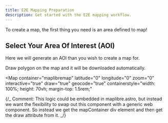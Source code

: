 ```yaml
---
title: E2E Mapping Preparation
description: Get started with the E2E mapping workflow.
---
```



To create a map, the first thing you need is an area defined to map!

## Select Your Area Of Interest (AOI)

Here we will generate an AOI than you wish to create a map for.

Draw polygon on the map and it will be downloaded automatically.

<Map
  container="maplibremap"
  latitude="0"
  longitude="0"
  zoom="0"
  interactive="true"
  draw="true"
  geocode="true"
  containerstyle="width: 100%; height: 70vh; margin-top: 1.5rem;"
></Map>

{/_
Comment:
This logic could be embedded in maplibre.astro, but instead
we want the flexibility to swap out this component with a
generic web component. So instead we get the mapContainer
div element and then get the draw attribute from it.
_/}

<script>{`
  window.addEventListener('DOMContentLoaded', () => {
      const mapElement = document.querySelector('maplibre-astro');

      const draw = mapElement.draw;

      draw.on('finish', (id, context) => {
        // Remove existing features when drawing a new one
        let features = draw.getSnapshot();
        if (features.length > 1) {
          draw.removeFeatures([features[0].id]);
        }

        // Download the geojson immediately when finished drawing
        features = draw.getSnapshot();
        if (features.length === 1) {
          // Remove the properties added by terra-draw, add crs key
          const firstGeom = features[0].geometry;
          const crsKey = {'crs': {'properties': {'name': 'urn:ogc:def:crs:EPSG::4326'}}}

          const geojson = JSON.stringify({...firstGeom, ...crsKey});
          const blob = new Blob([geojson], { type: 'application/json' });
          const url = URL.createObjectURL(blob);
          
          const a = document.createElement('a');
          a.href = url;
          a.download = 'hotosm_e2e_aoi.geojson';
          a.click();
          URL.revokeObjectURL(url);
        }
      });
  })
`}</script>
